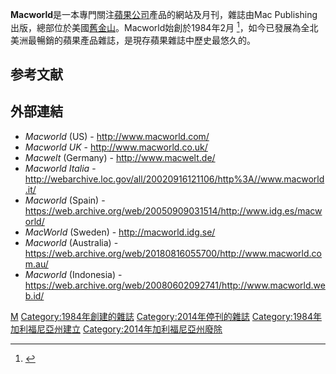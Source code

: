 {{Infobox magazine
| title      = Macworld
| image_file = 
| image_size = 200px
| caption    = 
| image_alt  = 
| editor     = Jon Phillips
| editor_title = Editor-in-chief
| frequency  = 每月一次
| category   = 電腦 / [[麥金塔|麥金塔]]
| company    = [[Mac_Publishing|Mac Publishing]] ([[国际数据集团|IDG]])
| firstdate  = {{start date and age|1984}}
| finaldate  = 2014年（印刷）
| country    = {{Collapsible list|framestyle=border:none; padding:0; 
|1=美國（0741-8647）
|2=英國（1356-9503）
|3=澳大利亞（2200-2375）
|4=德國
|5=義大利
|6=西班牙
|7=瑞典
|8=土耳其
|9=印度尼西亞
|10=荷蘭
}}
| issn       = 0741-8647
| oclc       = 607262846
| website    = [https://www.macworld.com www.macworld.com]
}}
'''Macworld'''是一本專門關注[[蘋果公司|蘋果公司]]產品的網站及月刊，雜誌由Mac Publishing出版，總部位於美國[[舊金山|舊金山]]。Macworld始創於1984年2月 <ref>{{cite web |url=http://www.mactechlab.jp/oldmac/7089.html |title=存档副本 |accessdate=2011-04-21 |deadurl=yes |archiveurl=https://web.archive.org/web/20130128032942/http://www.mactechlab.jp/oldmac/7089.html |archivedate=2013-01-28 }}</ref>，如今已發展為全北美洲最暢銷的蘋果產品雜誌，是現存蘋果雜誌中歷史最悠久的。

== 参考文献 ==
{{Reflist}}

== 外部連結 ==
* ''Macworld'' (US) - http://www.macworld.com/ {{Wayback|url=http://www.macworld.com/ |date=20210207051853 }}
* ''Macworld UK'' - http://www.macworld.co.uk/ {{Wayback|url=http://www.macworld.co.uk/ |date=20100926131213 }}
* ''Macwelt'' (Germany) - http://www.macwelt.de/ {{Wayback|url=http://www.macwelt.de/ |date=20100910142448 }}
* ''Macworld Italia'' - http://webarchive.loc.gov/all/20020916121106/http%3A//www.macworld.it/
* ''Macworld'' (Spain) - https://web.archive.org/web/20050909031514/http://www.idg.es/macworld/
* ''MacWorld'' (Sweden) - http://macworld.idg.se/ {{Wayback|url=http://macworld.idg.se/ |date=20100918030939 }}
* ''Macworld'' (Australia) - https://web.archive.org/web/20180816055700/http://www.macworld.com.au/
* ''Macworld'' (Indonesia) - https://web.archive.org/web/20080602092741/http://www.macworld.web.id/

[[Category:電腦雜誌|M]]
[[Category:1984年創建的雜誌|Category:1984年創建的雜誌]]
[[Category:2014年停刊的雜誌|Category:2014年停刊的雜誌]]
[[Category:1984年加利福尼亞州建立|Category:1984年加利福尼亞州建立]]
[[Category:2014年加利福尼亞州廢除|Category:2014年加利福尼亞州廢除]]

{{book-stub}}